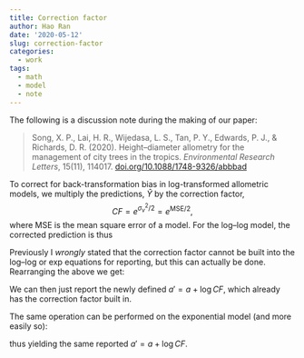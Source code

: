 ```yaml
---
title: Correction factor
author: Hao Ran
date: '2020-05-12'
slug: correction-factor
categories:
  - work
tags:
  - math
  - model
  - note
---
```


The following is a discussion note during the making of our paper:

> Song, X. P., Lai, H. R., Wijedasa, L. S., Tan, P. Y., Edwards, P. J., & Richards, D. R. (2020). Height--diameter allometry for the management of city trees in the tropics. *Environmental Research Letters*, 15(11), 114017. [doi.org/10.1088/1748-9326/abbbad](https://doi.org/10.1088/1748-9326/abbbad)

To correct for back-transformation bias in log-transformed allometric models, we multiply the predictions, $\hat{Y}$ by the correction factor, $$CF = e^{\sigma^2_v / 2} = e^{\text{MSE}/2}, $$ where MSE is the mean square error of a model. For the log--log model, the corrected prediction is thus

\begin{align}
    \hat{Y} &= e^a \log(X+1)^b CF \\
    \log \hat{Y} &= a + b \log (\log (X+1)) + \log{CF}.
\end{align}

Previously I *wrongly* stated that the correction factor cannot be built into the log--log or exp equations for reporting, but this can actually be done. Rearranging the above we get:

\begin{align}
    \log \hat{Y} &= (a + \log{CF}) + b \log (\log (X+1)) \\
    &= a' + b \log (\log (X+1)).
\end{align}

We can then just report the newly defined $a' = a + \log{CF}$, which already has the correction factor built in.

The same operation can be performed on the exponential model (and more easily so):

\begin{align}
    \hat{Y} &= e^{a + bX} CF \\
    &= e^{a + bX + \log{CF}} \\
    \log \hat{Y} &= a + bX + \log{CF} \\
    &= (a + \log{CF}) + bX \\
    &= a' + bX,
\end{align}
thus yielding the same reported $a' = a + \log{CF}$.
